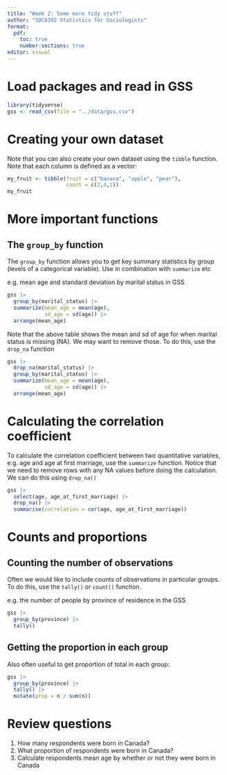 ```yaml
---
title: "Week 2: Some more tidy stuff"
author: "SOC6302 Statistics for Sociologists"
format: 
  pdf:
    toc: true
    number-sections: true
editor: visual
---
```


# Load packages and read in GSS

```r
library(tidyverse)
gss <- read_csv(file = "../data/gss.csv")
```



# Creating your own dataset

Note that you can also create your own dataset using the `tibble` function. Note that each column is defined as a vector:

```r
my_fruit <- tibble(fruit = c("banana", "apple", "pear"),
                   count = c(2,4,1))
my_fruit
```

# More important functions


## The `group_by` function

The `group_by` function allows you to get key summary statistics by group (levels of a categorical variable). Use in combination with `summarize` etc

e.g. mean age and standard deviation by marital status in GSS

```r
gss |> 
  group_by(marital_status) |> 
  summarize(mean_age = mean(age), 
            sd_age = sd(age)) |> 
  arrange(mean_age)
```

Note that the above table shows the mean and sd of age for when marital status is missing (NA). We may want to remove those. To do this, use the `drop_na` function

```r
gss |> 
  drop_na(marital_status) |> 
  group_by(marital_status) |> 
  summarize(mean_age = mean(age), 
            sd_age = sd(age)) |> 
  arrange(mean_age)
```

# Calculating the correlation coefficient

To calculate the correlation coefficient between two quantitative variables, e.g. age and age at first marriage, use the `summarize` function. Notice that we need to remove rows with any NA values before doing the calculation. We can do this using `drop_na()`

```r
gss |> 
  select(age, age_at_first_marriage) |> 
  drop_na() |> 
  summarise(correlation = cor(age, age_at_first_marriage))
```

# Counts and proportions

## Counting the number of observations

Often we would like to include counts of observations in particular groups. To do this, use the `tally()` or `count()` function.

e.g. the number of people by province of residence in the GSS

```r
gss |> 
  group_by(province) |> 
  tally()
```

## Getting the proportion in each group

Also often useful to get proportion of total in each group:

```r
gss |> 
  group_by(province) |> 
  tally() |> 
  mutate(prop = n / sum(n))
```

# Review questions


1.  How many respondents were born in Canada?
2.  What proportion of respondents were born in Canada?
3.  Calculate respondents mean age by whether or not they were born in Canada
